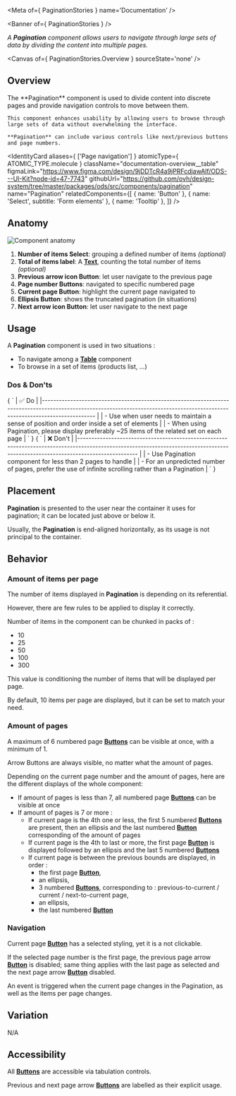 
<Meta of={ PaginationStories } name='Documentation' />

<Banner of={ PaginationStories } />

_A **Pagination** component allows users to navigate through large sets of data by dividing the content into multiple pages._

<Canvas of={ PaginationStories.Overview } sourceState='none' />

## Overview

<div className="documentation-overview">
  <div>
    The **Pagination** component is used to divide content into discrete pages and provide navigation controls to move between them.

    This component enhances usability by allowing users to browse through large sets of data without overwhelming the interface.

    **Pagination** can include various controls like next/previous buttons and page numbers.
  </div>

  <IdentityCard aliases={ ['Page navigation'] }
                atomicType={ ATOMIC_TYPE.molecule }
                className="documentation-overview__table"
                figmaLink="https://www.figma.com/design/9jDDTcR4a9jPRFcdjawAlf/ODS---UI-Kit?node-id=47-7743"
                githubUrl="https://github.com/ovh/design-system/tree/master/packages/ods/src/components/pagination"
                name="Pagination"
                relatedComponents={[
                  { name: 'Button' },
                  { name: 'Select', subtitle: 'Form elements' },
                  { name: 'Tooltip' },
                ]} />
</div>

## Anatomy

![Component anatomy](components/pagination/anatomy.png "Component anatomy")

1. **Number of items Select**: grouping a defined number of items _(optional)_
2. **Total of items label**: A [**Text**](?path=/docs/ods-components-text--documentation), counting the total number of items _(optional)_
3. **Previous arrow icon Button**: let user navigate to the previous page
4. **Page number Buttons**: navigated to specific numbered page
5. **Current page Button**: highlight the current page navigated to
6. **Ellipsis Button**: shows the truncated pagination (in situations)
7. **Next arrow icon Button**: let user navigate to the next page

## Usage

A **Pagination** component is used in two situations :
* To navigate among a [**Table**](?path=/docs/ods-components-table--documentation) component
* To browse in a set of items (products list, ...)

### Dos & Don'ts

<Markdown className="documentation-do-table">
  { `
| ✅ Do                                                                                                                                                                           |
|------------------------------------------------------------------------------------------------------------------------------------------------------------------------------- |
| - Use when user needs to maintain a sense of position and order inside a set of elements                                                                                                         |
| - When using Pagination, please display preferably ~25 items of the related set on each page                                                                                                         |
` }
</Markdown>

<Markdown className="documentation-dont-table">
  { `
| ❌ Don't                                                                                                                                                                          |
|--------------------------------------------------------------------------------------------------------------------------------------------------------------------------------- |
| - Use Pagination component for less than 2 pages to handle                                                                                           |
| - For an unpredicted number of pages, prefer the use of infinite scrolling rather than a Pagination                                                                                           |
` }
</Markdown>

## Placement

**Pagination** is presented to the user near the container it uses for pagination; it can be located just above or below it.

Usually, the **Pagination** is end-aligned horizontally, as its usage is not principal to the container.

## Behavior

### Amount of items per page

The number of items displayed in **Pagination** is depending on its referential.

However, there are few rules to be applied to display it correctly.

Number of items in the component can be chunked in packs of :
- 10
- 25
- 50
- 100
- 300

This value is conditioning the number of items that will be displayed per page.

By default, 10 items per page are displayed, but it can be set to match your need.

### Amount of pages

A maximum of 6 numbered page [**Buttons**](?path=/docs/ods-components-button--documentation) can be visible at once, with a minimum of 1.

Arrow Buttons are always visible, no matter what the amount of pages.

Depending on the current page number and the amount of pages, here are the different displays of the whole component:
- If amount of pages is less than 7, all numbered page [**Buttons**](?path=/docs/ods-components-button--documentation) can be visible at once
- If amount of pages is 7 or more :
  - If current page is the 4th one or less, the first 5 numbered [**Buttons**](?path=/docs/ods-components-button--documentation) are present, then an ellipsis and the last numbered [**Button**](?path=/docs/ods-components-button--documentation) corresponding of the amount of pages
  - If current page is the 4th to last or more, the first page [**Button**](?path=/docs/ods-components-button--documentation) is displayed followed by an ellipsis and the last 5 numbered [**Buttons**](?path=/docs/ods-components-button--documentation)
  - If current page is between the previous bounds are displayed, in order :
    - the first page [**Button**](?path=/docs/ods-components-button--documentation),
    - an ellipsis,
    - 3 numbered [**Buttons**](?path=/docs/ods-components-button--documentation), corresponding to : previous-to-current / current / next-to-current page,
    - an ellipsis,
    - the last numbered [**Button**](?path=/docs/ods-components-button--documentation)

### Navigation

Current page [**Button**](?path=/docs/ods-components-button--documentation) has a selected styling, yet it is a not clickable.

If the selected page number is the first page, the previous page arrow [**Button**](?path=/docs/ods-components-button--documentation) is disabled; same thing applies with the last page as selected and the next page arrow [**Button**](?path=/docs/ods-components-button--documentation) disabled.

An event is triggered when the current page changes in the Pagination, as well as the items per page changes.

## Variation

N/A

## Accessibility

All [**Buttons**](?path=/docs/ods-components-button--documentation) are accessible via tabulation controls.

Previous and next page arrow [**Buttons**](?path=/docs/ods-components-button--documentation) are labelled as their explicit usage.
